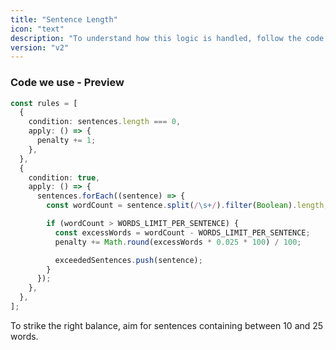 ```yaml
---
title: "Sentence Length"
icon: "text"
description: "To understand how this logic is handled, follow the code here: <a href='https://github.com/perisicnikola37/dev-to-rater/blob/v2.x/analyzer/src/core/implementations/calculateSentencesScore.ts' target='_blank'>Code in repository</a>"
version: "v2"
---
```


### Code we use - Preview

```typescript typescript
const rules = [
  {
    condition: sentences.length === 0,
    apply: () => {
      penalty += 1;
    },
  },
  {
    condition: true,
    apply: () => {
      sentences.forEach((sentence) => {
        const wordCount = sentence.split(/\s+/).filter(Boolean).length;

        if (wordCount > WORDS_LIMIT_PER_SENTENCE) {
          const excessWords = wordCount - WORDS_LIMIT_PER_SENTENCE;
          penalty += Math.round(excessWords * 0.025 * 100) / 100;

          exceededSentences.push(sentence);
        }
      });
    },
  },
];
```

<Tip>
  To strike the right balance, aim for sentences containing between 10 and 25
  words.
</Tip>
